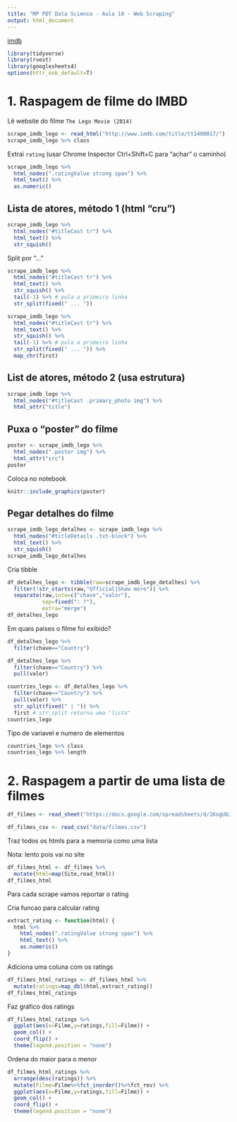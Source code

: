 ```yaml
---
title: "MP PDT Data Science - Aula 10 - Web Scraping"
output: html_document
---
```


[imdb](http://imdb.com)

```r
library(tidyverse)
library(rvest)
library(googlesheets4)
options(httr_oob_default=T)
```

# 1. Raspagem de filme do IMBD

Lê website do filme `The Lego Movie (2014)`

```r
scrape_imdb_lego <- read_html("http://www.imdb.com/title/tt1490017/")
scrape_imdb_lego %>% class
```

Extrai `rating` (usar Chrome Inspector Ctrl+Shift+C para "achar" o caminho)

```r
scrape_imdb_lego %>% 
  html_nodes(".ratingValue strong span") %>%
  html_text() %>%
  as.numeric()
```

## Lista de atores, método 1 (html "cru") 

```r
scrape_imdb_lego %>%
  html_nodes("#titleCast tr") %>%
  html_text() %>%
  str_squish()
```

Split por "..."

```r
scrape_imdb_lego %>%
  html_nodes("#titleCast tr") %>%
  html_text() %>%
  str_squish() %>%
  tail(-1) %>% # pula a primeira linha
  str_split(fixed(" ... "))
```

```r
scrape_imdb_lego %>%
  html_nodes("#titleCast tr") %>%
  html_text() %>%
  str_squish() %>%
  tail(-1) %>% # pula a primeira linha
  str_split(fixed(" ... ")) %>%
  map_chr(first)
```

## List de atores, método 2 (usa estrutura)

```r
scrape_imdb_lego %>%
  html_nodes("#titleCast .primary_photo img") %>%
  html_attr("title")
```

## Puxa o "poster" do filme

```r
poster <- scrape_imdb_lego %>%
  html_nodes(".poster img") %>%
  html_attr("src")
poster
```

Coloca no notebook

```r
knitr::include_graphics(poster)
```

## Pegar detalhes do filme

```r
scrape_imdb_lego_detalhes <- scrape_imdb_lego %>%
  html_nodes("#titleDetails .txt-block") %>%
  html_text() %>%
  str_squish()
scrape_imdb_lego_detalhes
```
 Cria tibble
 
```r
df_detalhes_lego <- tibble(raw=scrape_imdb_lego_detalhes) %>%
  filter(!str_starts(raw,"Official|Show more")) %>%
  separate(raw,into=c("chave","valor"),
           sep=fixed(": ?"),
           extra="merge")
df_detalhes_lego
```

Em quais países o filme foi exibido?

```r
df_detalhes_lego %>%
  filter(chave=="Country")
```

```r
df_detalhes_lego %>%
  filter(chave=="Country") %>%
  pull(valor)
```

```r
countries_lego <- df_detalhes_lego %>%
  filter(chave=="Country") %>%
  pull(valor) %>%
  str_split(fixed(" | ")) %>%
  first # str_split retorna uma "lista"
countries_lego
```

Tipo de variavel e numero de elementos

```r
countries_lego %>% class
countries_lego %>% length
```

# 2. Raspagem a partir de uma lista de filmes

```r
df_filmes <- read_sheet("https://docs.google.com/spreadsheets/d/1KogUb27QG4LavSTbIl3jMstOmn0-SAR_ROIYjASEtzo")
```


```r
df_filmes_csv <- read_csv("data/filmes.csv")
```

Traz todos os htmls para a memoria como uma lista

Nota: lento pois vai no site

```r
df_filmes_html <- df_filmes %>%
  mutate(html=map(Site,read_html))
df_filmes_html
```

Para cada scrape vamos reportar o rating

Cria funcao para calcular rating

```r
extract_rating <- function(html) {
  html %>% 
    html_nodes(".ratingValue strong span") %>%
    html_text() %>%
    as.numeric()
}
```

Adiciona uma coluna com os ratings

```r
df_filmes_html_ratings <- df_filmes_html %>%
  mutate(ratings=map_dbl(html,extract_rating))
df_filmes_html_ratings
```

Faz gráfico dos ratings 

```r
df_filmes_html_ratings %>%
  ggplot(aes(x=Filme,y=ratings,fill=Filme)) +
  geom_col() +
  coord_flip() +
  theme(legend.position = "none")
```

Ordena do maior para o menor

```r
df_filmes_html_ratings %>%
  arrange(desc(ratings)) %>%
  mutate(Filme=Filme%>%fct_inorder()%>%fct_rev) %>%
  ggplot(aes(x=Filme,y=ratings,fill=Filme)) +
  geom_col() +
  coord_flip() +
  theme(legend.position = "none")
```


